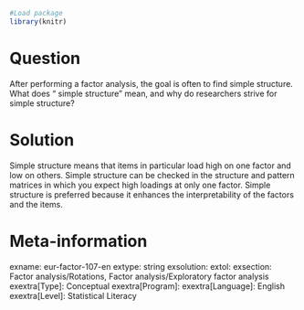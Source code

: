 ```r
#Load package
library(knitr)
```

Question
========
After performing a factor analysis, the goal is often to find simple structure. What does “ simple structure” mean, and why do researchers strive for simple structure?


Solution
========
Simple structure means that items in particular load high on one factor and low on others. Simple structure can be checked in the structure and pattern matrices in which you expect high loadings at only one factor. Simple structure is preferred because it enhances the interpretability of the factors and the items.


Meta-information
================
exname: eur-factor-107-en
extype: string
exsolution: 
extol: 
exsection: Factor analysis/Rotations, Factor analysis/Exploratory factor analysis
exextra[Type]: Conceptual
exextra[Program]: 
exextra[Language]: English
exextra[Level]: Statistical Literacy
